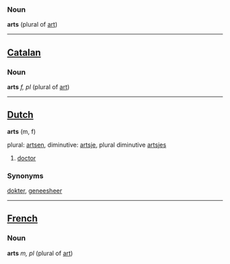 === Noun ===

'''arts''' (plural of [[art]])

----

== [[Catalan]] ==

=== Noun ===

'''arts''' ''f, pl'' (plural of [[art]])

----

== [[Dutch]] ==

'''arts''' (m, f)

plural: [[artsen]], diminutive: [[artsje]], plural diminutive [[artsjes]]

# [[doctor]]

=== Synonyms ===

[[dokter]], [[geneesheer]]

----

== [[French]] ==

=== Noun ===

'''arts''' ''m, pl'' (plural of [[art]])